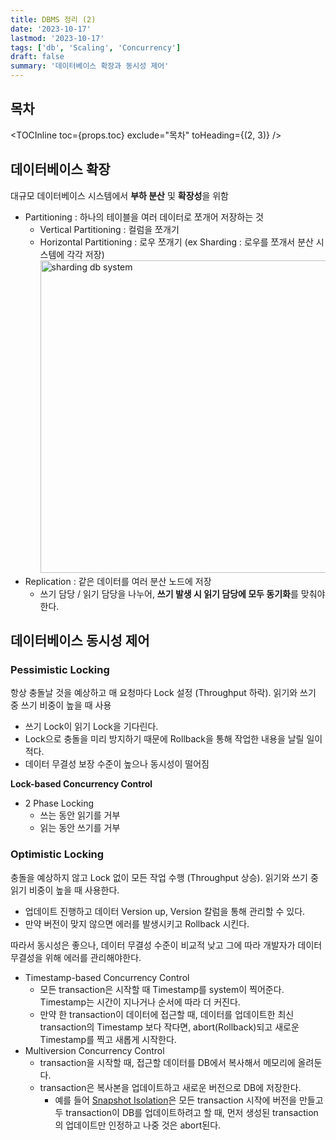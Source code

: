 ```yaml
---
title: DBMS 정리 (2)
date: '2023-10-17'
lastmod: '2023-10-17'
tags: ['db', 'Scaling', 'Concurrency']
draft: false
summary: '데이터베이스 확장과 동시성 제어'
---
```


## 목차

<TOCInline toc={props.toc} exclude="목차" toHeading={(2, 3)} />

## 데이터베이스 확장

대규모 데이터베이스 시스템에서 **부하 분산** 및 **확장성**을 위함

- Partitioning : 하나의 테이블을 여러 데이터로 쪼개어 저장하는 것
  - Vertical Partitioning : 컬럼을 쪼개기
  - Horizontal Partitioning : 로우 쪼개기 (ex Sharding : 로우를 쪼개서 분산 시스템에 각각 저장)
    <img alt="sharding db system" src="/static/images/db/db-sharding.png" width="500" />
- Replication : 같은 데이터를 여러 분산 노드에 저장
  - 쓰기 담당 / 읽기 담당을 나누어, **쓰기 발생 시 읽기 담당에 모두 동기화**를 맞춰야한다.

## 데이터베이스 동시성 제어

### Pessimistic Locking

항상 충돌날 것을 예상하고 매 요청마다 Lock 설정 (Throughput 하락).
읽기와 쓰기 중 쓰기 비중이 높을 때 사용

- 쓰기 Lock이 읽기 Lock을 기다린다.
- Lock으로 충돌을 미리 방지하기 때문에 Rollback을 통해 작업한 내용을 날릴 일이 적다.
- 데이터 무결성 보장 수준이 높으나 동시성이 떨어짐

**Lock-based Concurrency Control**

- 2 Phase Locking
  - 쓰는 동안 읽기를 거부
  - 읽는 동안 쓰기를 거부

### Optimistic Locking

충돌을 예상하지 않고 Lock 없이 모든 작업 수행 (Throughput 상승).
읽기와 쓰기 중 읽기 비중이 높을 때 사용한다.

- 업데이트 진행하고 데이터 Version up, Version 칼럼을 통해 관리할 수 있다.
- 만약 버전이 맞지 않으면 에러를 발생시키고 Rollback 시킨다.

따라서 동시성은 좋으나, 데이터 무결성 수준이 비교적 낮고 그에 따라 개발자가 데이터 무결성을 위해 에러를 관리해야한다.

- Timestamp-based Concurrency Control
  - 모든 transaction은 시작할 때 Timestamp를 system이 찍어준다. Timestamp는 시간이 지나거나 순서에 따라 더 커진다.
  - 만약 한 transaction이 데이터에 접근할 때, 데이터를 업데이트한 최신 transaction의 Timestamp 보다 작다면, abort(Rollback)되고 새로운 Timestamp를 찍고 새롭게 시작한다.
- Multiversion Concurrency Control
  - transaction을 시작할 때, 접근할 데이터를 DB에서 복사해서 메모리에 올려둔다.
  - transaction은 복사본을 업데이트하고 새로운 버전으로 DB에 저장한다.
    - 예를 들어 [Snapshot Isolation](/blog/db/transaction-isolation#snapshot-isolation-type-of-mvcc)은 모든 transaction 시작에 버전을 만들고 두 transaction이 DB를 업데이트하려고 할 때, 먼저 생성된 transaction의 업데이트만 인정하고 나중 것은 abort된다.
